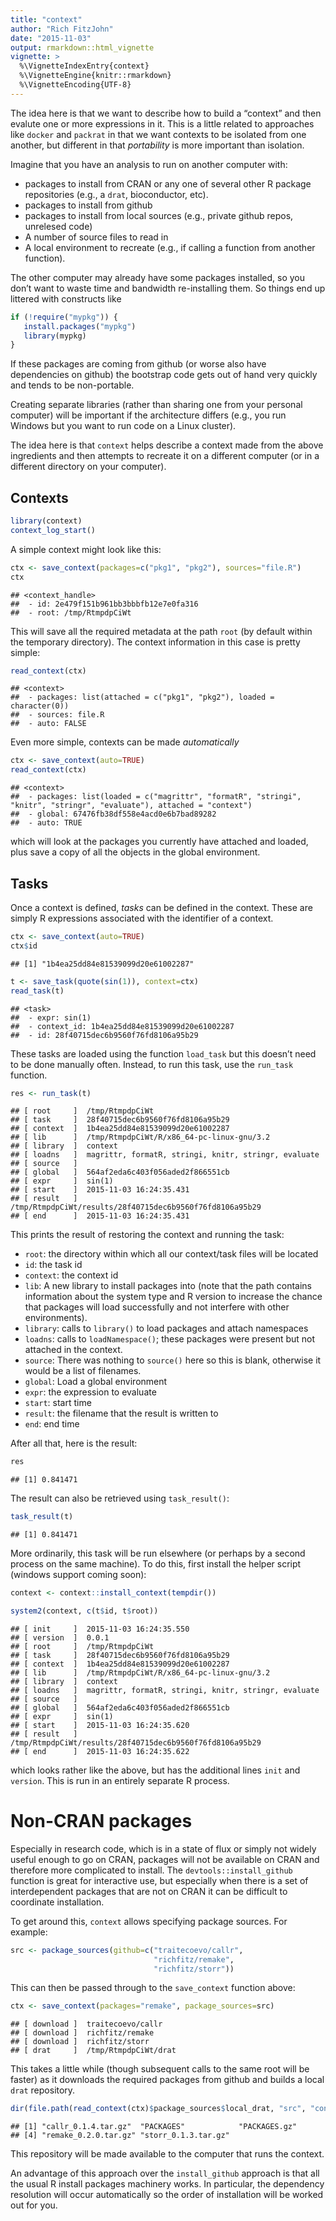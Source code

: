 ```yaml
---
title: "context"
author: "Rich FitzJohn"
date: "2015-11-03"
output: rmarkdown::html_vignette
vignette: >
  %\VignetteIndexEntry{context}
  %\VignetteEngine{knitr::rmarkdown}
  %\VignetteEncoding{UTF-8}
---
```




The idea here is that we want to describe how to build a "context"
and then evalute one or more expressions in it.  This is a little
related to approaches like `docker` and `packrat` in that we want
contexts to be isolated from one another, but different in that
_portability_ is more important than isolation.

Imagine that you have an analysis to run on another computer with:

* packages to install from CRAN or any one of several other R package
  repositories (e.g., a `drat`, bioconductor, etc).
* packages to install from github
* packages to install from local sources (e.g., private github
  repos, unrelesed code)
* A number of source files to read in
* A local environment to recreate (e.g., if calling a function from
 another function).

The other computer may already have some packages installed, so you
don't want to waste time and bandwidth re-installing them.  So
things end up littered with constructs like

```r
if (!require("mypkg")) {
   install.packages("mypkg")
   library(mypkg)
}
```

If these packages are coming from github (or worse also have
dependencies on github) the bootstrap code gets out of hand very
quickly and tends to be non-portable.

Creating separate libraries (rather than sharing one from your
personal computer) will be important if the architecture differs
(e.g., you run Windows but you want to run code on a Linux
cluster).

The idea here is that `context` helps describe a context made from
the above ingredients and then attempts to recreate it on a
different computer (or in a different directory on your computer).

## Contexts


```r
library(context)
context_log_start()
```

A simple context might look like this:

```r
ctx <- save_context(packages=c("pkg1", "pkg2"), sources="file.R")
ctx
```

```
## <context_handle>
##  - id: 2e479f151b961bb3bbbfb12e7e0fa316
##  - root: /tmp/RtmpdpCiWt
```

This will save all the required metadata at the path `root` (by
default within the temporary directory).  The context information
in this case is pretty simple:

```r
read_context(ctx)
```

```
## <context>
##  - packages: list(attached = c("pkg1", "pkg2"), loaded = character(0))
##  - sources: file.R
##  - auto: FALSE
```

Even more simple, contexts can be made _automatically_


```r
ctx <- save_context(auto=TRUE)
read_context(ctx)
```

```
## <context>
##  - packages: list(loaded = c("magrittr", "formatR", "stringi", "knitr", "stringr", "evaluate"), attached = "context")
##  - global: 67476fb38df558e4acd0e6b7bad89282
##  - auto: TRUE
```

which will look at the packages you currently have attached and
loaded, plus save a copy of all the objects in the global
environment.

## Tasks

Once a context is defined, *tasks* can be defined in the context.
These are simply R expressions associated with the identifier of a
context.

```r
ctx <- save_context(auto=TRUE)
ctx$id
```

```
## [1] "1b4ea25dd84e81539099d20e61002287"
```

```r
t <- save_task(quote(sin(1)), context=ctx)
read_task(t)
```

```
## <task>
##  - expr: sin(1)
##  - context_id: 1b4ea25dd84e81539099d20e61002287
##  - id: 28f40715dec6b9560f76fd8106a95b29
```

These tasks are loaded using the function `load_task` but this
doesn't need to be done manually often.  Instead, to run this task,
use the `run_task` function.

```r
res <- run_task(t)
```

```
## [ root     ]  /tmp/RtmpdpCiWt
## [ task     ]  28f40715dec6b9560f76fd8106a95b29
## [ context  ]  1b4ea25dd84e81539099d20e61002287
## [ lib      ]  /tmp/RtmpdpCiWt/R/x86_64-pc-linux-gnu/3.2
## [ library  ]  context
## [ loadns   ]  magrittr, formatR, stringi, knitr, stringr, evaluate
## [ source   ]
## [ global   ]  564af2eda6c403f056aded2f866551cb
## [ expr     ]  sin(1)
## [ start    ]  2015-11-03 16:24:35.431
## [ result   ]  /tmp/RtmpdpCiWt/results/28f40715dec6b9560f76fd8106a95b29
## [ end      ]  2015-11-03 16:24:35.431
```

This prints the result of restoring the context and running the task:

* `root`: the directory within which all our context/task files will be
  located
* `id`: the task id
* `context`: the context id
* `lib`: A new library to install packages into (note that the path
  contains information about the system type and R version to
  increase the chance that packages will load successfully and not
  interfere with other environments).
* `library`: calls to `library()` to load packages and attach namespaces
* `loadns`: calls to `loadNamespace()`; these packages were present
   but not attached in the context.
* `source`: There was nothing to `source()` here so this is blank,
  otherwise it would be a list of filenames.
* `global`: Load a global environment
* `expr`: the expression to evaluate
* `start`: start time
* `result`: the filename that the result is written to
* `end`: end time

After all that, here is the result:

```r
res
```

```
## [1] 0.841471
```

The result can also be retrieved using `task_result()`:

```r
task_result(t)
```

```
## [1] 0.841471
```

More ordinarily, this task will be run elsewhere (or perhaps by a
second process on the same machine).  To do this, first install the
helper script (windows support coming soon):

```r
context <- context::install_context(tempdir())
```


```r
system2(context, c(t$id, t$root))
```

```
## [ init     ]  2015-11-03 16:24:35.550
## [ version  ]  0.0.1
## [ root     ]  /tmp/RtmpdpCiWt
## [ task     ]  28f40715dec6b9560f76fd8106a95b29
## [ context  ]  1b4ea25dd84e81539099d20e61002287
## [ lib      ]  /tmp/RtmpdpCiWt/R/x86_64-pc-linux-gnu/3.2
## [ library  ]  context
## [ loadns   ]  magrittr, formatR, stringi, knitr, stringr, evaluate
## [ source   ]
## [ global   ]  564af2eda6c403f056aded2f866551cb
## [ expr     ]  sin(1)
## [ start    ]  2015-11-03 16:24:35.620
## [ result   ]  /tmp/RtmpdpCiWt/results/28f40715dec6b9560f76fd8106a95b29
## [ end      ]  2015-11-03 16:24:35.622
```

which looks rather like the above, but has the additional lines
`init` and `version`.  This is run in an entirely separate R
process.

# Non-CRAN packages

Especially in research code, which is in a state of flux or simply
not widely useful enough to go on CRAN, packages will not be
available on CRAN and therefore more complicated to install.  The
`devtools::install_github` function is great for interactive use,
but especially when there is a set of interdependent packages that
are not on CRAN it can be difficult to coordinate installation.

To get around this, `context` allows specifying package sources.
For example:

```r
src <- package_sources(github=c("traitecoevo/callr",
                                "richfitz/remake",
                                "richfitz/storr"))
```

This can then be passed through to the `save_context` function above:

```r
ctx <- save_context(packages="remake", package_sources=src)
```

```
## [ download ]  traitecoevo/callr
## [ download ]  richfitz/remake
## [ download ]  richfitz/storr
## [ drat     ]  /tmp/RtmpdpCiWt/drat
```

This takes a little while (though subsequent calls to the same root
will be faster) as it downloads the required packages from github
and builds a local `drat` repository.

```r
dir(file.path(read_context(ctx)$package_sources$local_drat, "src", "contrib"))
```

```
## [1] "callr_0.1.4.tar.gz"  "PACKAGES"            "PACKAGES.gz"
## [4] "remake_0.2.0.tar.gz" "storr_0.1.3.tar.gz"
```

This repository will be made available to the computer that runs
the context.

An advantage of this approach over the `install_github` approach is
that all the usual R install packages machinery works.  In
particular, the dependency resolution will occur automatically so
the order of installation will be worked out for you.
